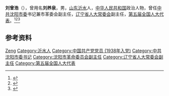 '''刘曾浩'''（{{bd|1918年||2017年|9月9日}}），曾用名'''刘养泉'''，男，[[山东|山东]][[沂水|沂水]]人，[[中华人民共和国|中华人民共和国]]政治人物，曾任[[中共沈阳市委|中共沈阳市委]]书记兼市革委会副主任，[[辽宁省人大常委会|辽宁省人大常委会]]副主任，[[第五届全国人大代表|第五届全国人大代表]]。<ref>{{Cite book|title=中华人民共和国职官志|author=何虎生, 李耀东, 向常福主编|publisher=中国社会出版社|year=2003|isbn=9787800883934|location=北京|pages=}}</ref><ref>{{cite book|title=中囯人名大辞典·当代人物卷|author=廖盖隆等编|year=1990|publisher=上海辞书出版社|location=上海|page=}}</ref><ref>{{Cite web|title=刘曾浩同志逝世|url=http://liaoning.nen.com.cn/system/2017/09/14/020084664.shtml|accessdate=2020-08-10|work=辽宁日报}}</ref>

== 参考资料 ==
{{reflist}}

{{中国人物小作品}}

{{Authority control}}
{{DEFAULTSORT:Liu刘}}
[[Category:刘姓|Zeng]]
[[Category:沂水人|Category:沂水人]]
[[Category:中国共产党党员_(1938年入党)|Category:中国共产党党员 (1938年入党)]]
[[Category:中共沈阳市委书记|Category:中共沈阳市委书记]]
[[Category:沈阳市革命委员会副主任|Category:沈阳市革命委员会副主任]]
[[Category:辽宁省人大常委会副主任|Category:辽宁省人大常委会副主任]]
[[Category:第五届全国人大代表|Category:第五届全国人大代表]]